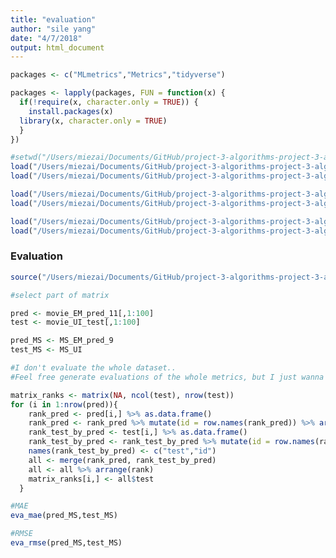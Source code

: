 ```yaml
---
title: "evaluation"
author: "sile yang"
date: "4/7/2018"
output: html_document
---
```


```r

packages <- c("MLmetrics","Metrics","tidyverse")

packages <- lapply(packages, FUN = function(x) {
  if(!require(x, character.only = TRUE)) {
    install.packages(x)
  library(x, character.only = TRUE)
  }
})
```

```r
#setwd("/Users/miezai/Documents/GitHub/project-3-algorithms-project-3-algorithms-group-5/data")
load("/Users/miezai/Documents/GitHub/project-3-algorithms-project-3-algorithms-group-5/data/EM_UI_test.RData")
load("/Users/miezai/Documents/GitHub/project-3-algorithms-project-3-algorithms-group-5/data/MS_UI_test.RData")

load("/Users/miezai/Documents/GitHub/project-3-algorithms-project-3-algorithms-group-5/data/movie_pred.RData")
load("/Users/miezai/Documents/GitHub/project-3-algorithms-project-3-algorithms-group-5/data/MS_pred.RData")

load("/Users/miezai/Documents/GitHub/project-3-algorithms-project-3-algorithms-group-5/data/movie_EM_pred_11.RData")
load("/Users/miezai/Documents/GitHub/project-3-algorithms-project-3-algorithms-group-5/data/MS_EM_pred_9.RData")

```


### Evaluation 
```r
source("/Users/miezai/Documents/GitHub/project-3-algorithms-project-3-algorithms-group-5/lib/evaluation.R")

#select part of matrix

pred <- movie_EM_pred_11[,1:100]
test <- movie_UI_test[,1:100]

pred_MS <- MS_EM_pred_9
test_MS <- MS_UI

#I don't evaluate the whole dataset.. 
#Feel free generate evaluations of the whole metrics, but I just wanna make you guys know this is not the final version of evaluation..

matrix_ranks <- matrix(NA, ncol(test), nrow(test))
for (i in 1:nrow(pred)){
    rank_pred <- pred[i,] %>% as.data.frame()
    rank_pred <- rank_pred %>% mutate(id = row.names(rank_pred)) %>% arrange(desc(.)) %>% mutate(rank = 1:nrow(rank_pred))
    rank_test_by_pred <- test[i,] %>% as.data.frame()
    rank_test_by_pred <- rank_test_by_pred %>% mutate(id = row.names(rank_test_by_pred))
    names(rank_test_by_pred) <- c("test","id")
    all <- merge(rank_pred, rank_test_by_pred) 
    all <- all %>% arrange(rank)
    matrix_ranks[i,] <- all$test
  } 
```

```r
#MAE
eva_mae(pred_MS,test_MS)
```

```r
#RMSE
eva_rmse(pred_MS,test_MS)
```



